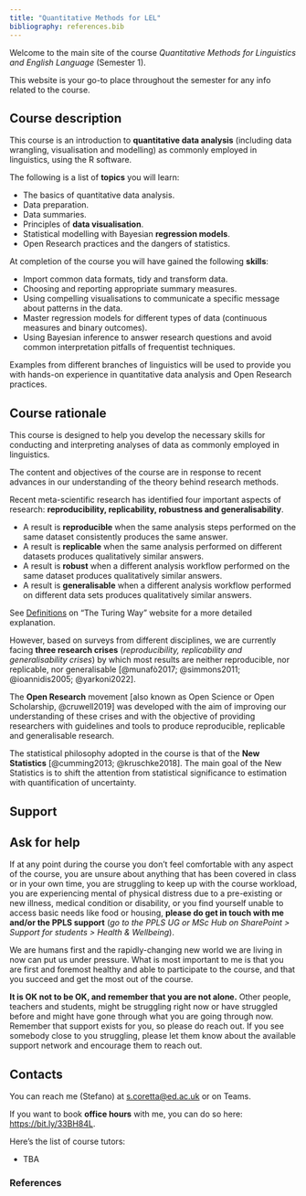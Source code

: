 ```yaml
---
title: "Quantitative Methods for LEL"
bibliography: references.bib
---
```


Welcome to the main site of the course *Quantitative Methods for Linguistics and English Language* (Semester 1).

This website is your go-to place throughout the semester for any info related to the course.

## Course description

::: {.callout-note appearance="simple" icon="false"}
This course is an introduction to **quantitative data analysis** (including data wrangling, visualisation and modelling) as commonly employed in linguistics, using the R software.

The following is a list of **topics** you will learn:

-   The basics of quantitative data analysis.
-   Data preparation.
-   Data summaries.
-   Principles of **data visualisation**.
-   Statistical modelling with Bayesian **regression models**.
-   Open Research practices and the dangers of statistics.

At completion of the course you will have gained the following **skills**:

-   Import common data formats, tidy and transform data.
-   Choosing and reporting appropriate summary measures.
-   Using compelling visualisations to communicate a specific message about patterns in the data.
-   Master regression models for different types of data (continuous measures and binary outcomes).
-   Using Bayesian inference to answer research questions and avoid common interpretation pitfalls of frequentist techniques.

Examples from different branches of linguistics will be used to provide you with hands-on experience in quantitative data analysis and Open Research practices.
:::

## Course rationale

::: {.callout-important appearance="simple" icon="false"}
This course is designed to help you develop the necessary skills for conducting and interpreting analyses of data as commonly employed in linguistics.

The content and objectives of the course are in response to recent advances in our understanding of the theory behind research methods.

Recent meta-scientific research has identified four important aspects of research: **reproducibility, replicability, robustness and generalisability**.

-   A result is **reproducible** when the same analysis steps performed on the same dataset consistently produces the same answer.
-   A result is **replicable** when the same analysis performed on different datasets produces qualitatively similar answers.
-   A result is **robust** when a different analysis workflow performed on the same dataset produces qualitatively similar answers.
-   A result is **generalisable** when a different analysis workflow performed on different data sets produces qualitatively similar answers.

See [Definitions](https://the-turing-way.netlify.app/reproducible-research/overview/overview-definitions.html) on "The Turing Way" website for a more detailed explanation.

However, based on surveys from different disciplines, we are currently facing **three research crises** (*reproducibility, replicability and generalisability crises*) by which most results are neither reproducible, nor replicable, nor generalisable [@munafò2017; @simmons2011; @ioannidis2005; @yarkoni2022].

The **Open Research** movement [also known as Open Science or Open Scholarship, @cruwell2019] was developed with the aim of improving our understanding of these crises and with the objective of providing researchers with guidelines and tools to produce reproducible, replicable and generalisable research.

The statistical philosophy adopted in the course is that of the **New Statistics** [@cumming2013; @kruschke2018]. The main goal of the New Statistics is to shift the attention from statistical significance to estimation with quantification of uncertainty.
:::

## Support

::: {.callout-tip icon="false"}
## Ask for help

If at any point during the course you don't feel comfortable with any aspect of the course, you are unsure about anything that has been covered in class or in your own time, you are struggling to keep up with the course workload, you are experiencing mental of physical distress due to a pre-existing or new illness, medical condition or disability, or you find yourself unable to access basic needs like food or housing, **please do get in touch with me and/or the PPLS support** (*go to the PPLS UG or MSc Hub on SharePoint \> Support for students \> Health & Wellbeing*).

We are humans first and the rapidly-changing new world we are living in now can put us under pressure. What is most important to me is that you are first and foremost healthy and able to participate to the course, and that you succeed and get the most out of the course.

**It is OK not to be OK, and remember that you are not alone.** Other people, teachers and students, might be struggling right now or have struggled before and might have gone through what you are going through now. Remember that support exists for you, so please do reach out. If you see somebody close to you struggling, please let them know about the available support network and encourage them to reach out.
:::

## Contacts

::: {.callout-warning appearance="simple" icon="false"}
You can reach me (Stefano) at [s.coretta\@ed.ac.uk](mailto:s.coretta@ed.ac.uk){.email} or on Teams.

If you want to book **office hours** with me, you can do so here: <https://bit.ly/33BH84L>.

Here's the list of course tutors:

-   TBA
:::

### References {.unnumbered}
